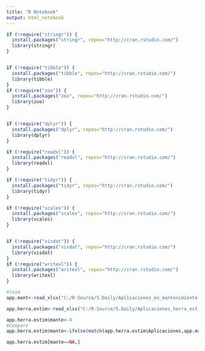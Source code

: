 ---
title: "R Notebook"
output: html_notebook
---


```{r}

if (!require("stringr")) {
  install.packages("stringr", repos="http://cran.rstudio.com/") 
  library(stringr)
}


if (!require("tibble")) {
  install.packages("tibble", repos="http://cran.rstudio.com/") 
  library(tibble)
}
if (!require("zoo")) {
  install.packages("zoo", repos="http://cran.rstudio.com/") 
  library(zoo)
}


if (!require("dplyr")) {
  install.packages("dplyr", repos="http://cran.rstudio.com/") 
  library(dplyr)
}

if (!require("readxl")) {
  install.packages("readxl", repos="http://cran.rstudio.com/") 
  library(readxl)
}

if (!require("tidyr")) {
  install.packages("tidyr", repos="http://cran.rstudio.com/") 
  library(tidyr)
}

if (!require("scales")) {
  install.packages("scales", repos="http://cran.rstudio.com/") 
  library(scales)
}


if (!require("visdat")) {
  install.packages("visdat", repos="http://cran.rstudio.com/") 
  library(visdat)
}
if (!require("writexl")) {
  install.packages("writexl", repos="http://cran.rstudio.com/") 
  library(writexl)
}


```



```{r}
#load
app.mant<-read_xlsx("C:/R-Source/5.Daily/Aplicaciones_en_mantenimiento.xlsx",sheet = "Hoja1")

app.herra.estim<-read_xlsx("C:/R-Source/5.Daily/Aplicaciones_herra_estima.xlsx",sheet = "Hoja1")
```


```{r}

app.herra.estim$mante<-0
#Compare
app.herra.estim$mante<-ifelse(match(app.herra.estim$Aplicaciones,app.mant$SIGLAS),"si","no")

app.herra.estim[mante==NA,]
          

```

```{r write}


```


